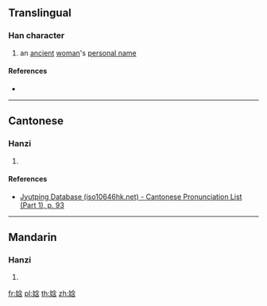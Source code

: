 ==Translingual==

===Han character===
{{Han char|rn=38|rad=女|as=07|sn=10|four=|canj=VOIR|ids=⿰女含}}

# an [[ancient]] [[woman]]'s [[personal name]]

====References====
* {{Han ref|kx=0263.060|dkj=06327|hdz=21053.060|uh=5A22|ud=23074}}

----

==Cantonese==

===Hanzi===
{{yue-hanzi|jyut=[[ham4]]|y=ham4}}

# {{defn|lang=yue|sort=女07}}

====References====
* [http://www.iso10646hk.net/jp/document/download.jsp Jyutping Database (iso10646hk.net) - Cantonese Pronunciation List (Part 1), p. 93]

----

==Mandarin==

===Hanzi===
{{cmn-hanzi|pin=[[hán]] ([[han2]])|wg=han<sup>2</sup>}}

# {{defn|lang=cmn|sort=女07}}

[[fr:娢]]
[[pl:娢]]
[[th:娢]]
[[zh:娢]]